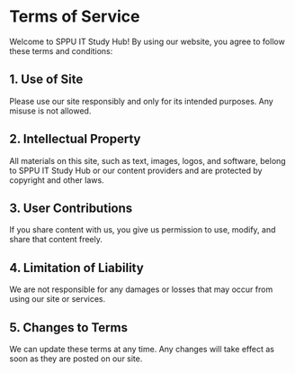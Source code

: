 # Terms of Service

Welcome to SPPU IT Study Hub! By using our website, you agree to follow these terms and conditions:

## 1. Use of Site

Please use our site responsibly and only for its intended purposes. Any misuse is not allowed.

## 2. Intellectual Property

All materials on this site, such as text, images, logos, and software, belong to SPPU IT Study Hub or our content providers and are protected by copyright and other laws.

## 3. User Contributions

If you share content with us, you give us permission to use, modify, and share that content freely.

## 4. Limitation of Liability

We are not responsible for any damages or losses that may occur from using our site or services.

## 5. Changes to Terms

We can update these terms at any time. Any changes will take effect as soon as they are posted on our site.
